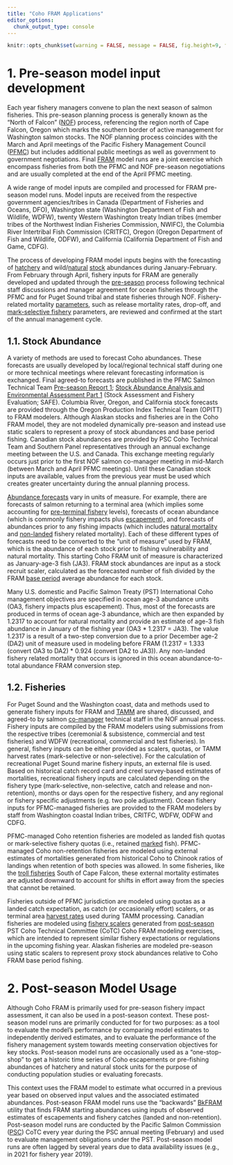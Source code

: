 ```yaml
---
title: "Coho FRAM Applications"
editor_options: 
  chunk_output_type: console
---
```


```r
knitr::opts_chunk$set(warning = FALSE, message = FALSE, fig.height=9, fig.width=9)
```

# 1. Pre-season model input development

Each year fishery managers convene to plan the next season of salmon fisheries. This pre-season planning process is generally known as the "North of Falcon" (<a href = "https://framverse.github.io/fram_doc/calcs_glossary.html#North_of_Falcon_(NOF)" target = "_blank" title = "NOF: North of Falcon">NOF</a>) process, referencing the region north of Cape Falcon, Oregon which marks the southern border of active management for Washington salmon stocks. The <span title = "NOF: North of Falcon">NOF</span> planning process coincides with the March and April meetings of the Pacific Fishery Management Council (<a href = "https://framverse.github.io/fram_doc/calcs_glossary.html#Pacific_Fishery_Management_Council_(PFMC)" target = "_blank" title = "PFMC: Pacific Fishery Management Council">PFMC</a>) but includes additional public meetings as well as government to government negotiations. Final <a href = "https://framverse.github.io/fram_doc/calcs_glossary.html#Fishery_Regulation_Assessment_Model_(FRAM)" target = "_blank" title = "FRAM: Fishery Regulation Assessment Model">FRAM</a> model runs are a joint exercise which encompass fisheries from both the <span title = "PFMC: Pacific Fishery Management Council">PFMC</span> and <span title = "NOF: North of Falcon">NOF</span> pre-season negotiations and are usually completed at the end of the April <span title = "PFMC: Pacific Fishery Management Council">PFMC</span> meeting.

A wide range of model inputs are compiled and processed for <span title = "FRAM: Fishery Regulation Assessment Model">FRAM</span> pre-season model runs. Model inputs are received from the respective government agencies/tribes in Canada (Department of Fisheries and Oceans, <span title = "DFO: Department of Fisheries and Oceans">DFO</span>), Washington state (Washington Department of Fish and Wildlife, <span title = "Washington Department of Fish and Wildlife">WDFW</span>), twenty Western Washington treaty Indian tribes (member tribes of the Northwest Indian Fisheries Commission, <span title = "NWIFC: Northwest Indian Fisheries Commission">NWIFC</span>), the Columbia River Intertribal Fish Commission (<span title = "CRITFC: Columbia River Intertribal Fish Commission">CRITFC</span>), Oregon (Oregon Department of Fish and Wildlife, <span title = "ODFW: Oregon Department of Fish and Wildlife">ODFW</span>), and California (California Department of Fish and Game, <span title = "CDFG: California Department of Fish and Game">CDFG</span>).

The process of developing <span title = "FRAM: Fishery Regulation Assessment Model">FRAM</span> model inputs begins with the forecasting of <a href = "https://framverse.github.io/fram_doc/calcs_glossary.html#Hatchery" target = "_blank" title = "Hatchery">hatchery</a> and wild/<a href = "https://framverse.github.io/fram_doc/calcs_glossary.html#Natural" target = "_blank" title = "Natural">natural</a> <a href = "https://framverse.github.io/fram_doc/calcs_glossary.html#Stock" target = "_blank" title = "Stock">stock</a> abundances during January-February.  From February through April, fishery inputs for <span title = "FRAM: Fishery Regulation Assessment Model">FRAM</span> are generally developed and updated through the <a href = "https://framverse.github.io/fram_doc/calcs_glossary.html#Pre-season" target = "_blank" title = "Pre-season">pre-season</a> process following technical staff discussions and manager agreement for ocean fisheries through the <span title = "PFMC: Pacific Fishery Management Council">PFMC</span> and for Puget Sound tribal and state fisheries through <span title = "NOF: North of Falcon">NOF</span>.  Fishery-related mortality <a href = "https://framverse.github.io/fram_doc/calcs_glossary.html#Parameter" target = "_blank" title = "Parameter">parameters</a>, such as release mortality rates, drop-off, and <a href = "https://framverse.github.io/fram_doc/calcs_glossary.html#Mark-selective_Fishery_(MSF)" target = "_blank" title = "MSF: Mark-selective fishery">mark-selective fishery</a> parameters, are reviewed and confirmed at the start of the annual management cycle.   

## 1.1. Stock Abundance

A variety of methods are used to forecast Coho abundances. These forecasts are usually developed by local/regional technical staff during one or more technical meetings where relevant forecasting information is exchanged.  Final agreed-to forecasts are published in the <span title = "PFMC: Pacific Fishery Management Council">PFMC</span> Salmon Technical Team <a href = "https://www.pcouncil.org/documents/2021/03/2021-preseason-report-i.pdf/" target = "_blank" title = "Pre-season Report 1">Pre-season Report 1</a>; <a href = "https://www.dfw.state.or.us/agency/commission/minutes/19/03_Mar/E/Attachment%204_Preseason%20Report%20I.pdf" target = "_blank" title = "Stock Abundance Analysis and Environmental Assessment Part 1">Stock Abundance Analysis and Environmental Assessment Part 1</a> (Stock Assessment and Fishery Evaluation; <span title = "SAFE: Stock Assessment and Fishery Evaluation">SAFE</span>). Columbia River, Oregon, and California stock forecasts are provided through the Oregon Production Index Technical Team (<span title = "OPITT: Oregon Production Index Technical Team">OPITT</span>) to <span title = "FRAM: Fishery Regulation Assessment Model">FRAM</span> modelers. Although Alaskan stocks and fisheries are in the Coho <span title = "FRAM: Fishery Regulation Assessment Model">FRAM</span> model, they are not modeled dynamically pre-season and instead use static scalers to represent a proxy of stock abundances and base period fishing. Canadian stock abundances are provided by <span title = "Pacific Salmon Commission">PSC</span> Coho Technical Team and Southern Panel representatives through an annual exchange meeting between the U.S. and Canada. This exchange meeting regularly occurs just prior to the first <span title = "NOF: North of Falcon">NOF</span> salmon co-manager meeting in mid-March (between March and April <span title = "PFMC: Pacific Fishery Management Council">PFMC</span> meetings). Until these Canadian stock inputs are available, values from the previous year must be used which creates greater uncertainty during the annual planning process.

<a href = "https://framverse.github.io/fram_doc/calcs_glossary.html#Abundance_Forecast" target = "_blank" title = "Abundance forecasts">Abundance forecasts</a> vary in units of measure.  For example, there are forecasts of salmon returning to a terminal area (which implies some accounting for <a href = "https://framverse.github.io/fram_doc/calcs_glossary.html#Pre-terminal_Fishery" target = "_blank" title = "Pre-terminal fishery">pre-terminal fishery</a> levels), forecasts of ocean abundance (which is commonly fishery impacts plus <a href = "https://framverse.github.io/fram_doc/calcs_glossary.html#Escapement" target = "_blank" title = "Escapement">escapement</a>), and forecasts of abundances prior to any fishing impacts (which includes <a href = "https://framverse.github.io/fram_doc/calcs_glossary.html#Natural_Mortality" target = "_blank" title = "Natural mortality">natural mortality</a> and <a href = "https://framverse.github.io/fram_doc/calcs_glossary.html#Non-landedNon-retention_Mortality" target = "_blank" title = "Non-landed mortality">non-landed</a> fishery related mortality). Each of these different types of forecasts need to be converted to the “unit of measure” used by <span title = "FRAM: Fishery Regulation Assessment Model">FRAM</span>, which is the abundance of each stock prior to fishing vulnerability and natural mortality.  This starting Coho <span title = "FRAM: Fishery Regulation Assessment Model">FRAM</span> unit of measure is characterized as January-age-3 fish (<span title = "JA3: January age 3 abundance">JA3</span>). <span title = "FRAM: Fishery Regulation Assessment Model">FRAM</span> stock abundances are input as a stock recruit scaler, calculated as the forecasted number of fish divided by the <span title = "FRAM: Fishery Regulation Assessment Model">FRAM</span> <a href = "https://framverse.github.io/fram_doc/calcs_glossary.html#Base_Period" target = "_blank" title = "Base period">base period</a> average abundance for each stock.  
 
Many U.S. domestic and Pacific Salmon Treaty (<span title = "PST: Pacific Salmon Treaty">PST</span>) International Coho management objectives are specified in ocean age-3 abundance units (<span title = "OA3: Ocean age-3 abundance">OA3</span>, fishery impacts plus escapement).  Thus, most of the forecasts are produced in terms of ocean age-3 abundance, which are then expanded by 1.2317 to account for natural mortality and provide an estimate of age-3 fish abundance in January of the fishing year (<span title = "OA3: Ocean age-3 abundance">OA3</span> * 1.2317 = <span title = "JA3: January age-3 abundance">JA3</span>).  The value 1.2317 is a result of a two-step conversion due to a prior December age-2 (<span title = "DA2: December age-2 abundance">DA2</span>) unit of measure used in modeling before <span title = "FRAM: Fishery Regulation Assessment Model">FRAM</span> (1.2317 = 1.333 (convert <span title = "OA3: Ocean age-3 abundance">OA3</span> to <span title = "DA2: December age-2 abundance">DA2</span>) * 0.924 (convert <span title = "DA2: December age 2 abundance">DA2</span> to <span title = "JA3: January age 3 abundance">JA3</span>)).  Any non-landed fishery related mortality that occurs is ignored in this ocean abundance-to-total abundance <span title = "FRAM: Fishery Regulation Assessment Model">FRAM</span> conversion step.  

## 1.2. Fisheries

For Puget Sound and the Washington coast, data and methods used to generate fishery inputs for <span title = "FRAM: Fishery Regulation Assessment Model">FRAM</span> and <a href = "https://framverse.github.io/fram_doc/calcs_glossary.html#Terminal_Area_Management_Module_(TAMM)" target = "_blank" title = "TAMM: Terminal Area Management Module">TAMM</a> are shared, discussed, and agreed-to by salmon <a href = "https://framverse.github.io/fram_doc/calcs_glossary.html#Co-managers" target = "_blank" title = "Co-managers">co-manager</a> technical staff in the <span title = "NOF: North of Falcon">NOF</span> annual process. Fishery inputs are compiled by the <span title = "FRAM: Fishery Regulation Assessment Model">FRAM</span> modelers using submissions from the respective tribes (ceremonial & subsistence, commercial and test fisheries) and <span title = "Washington Department of Fish and Wildlife">WDFW</span> (recreational, commercial and test fisheries). In general, fishery inputs can be either provided as scalers, quotas, or <span title = "TAMM: Terminal Area Management Module">TAMM</span> harvest rates (mark-selective or non-selective). For the calculation of recreational Puget Sound marine fishery inputs, an external file is used. Based on historical catch record card and creel survey-based estimates of mortalities, recreational fishery inputs are calculated depending on the fishery type (mark-selective, non-selective, catch and release and non-retention), months or days open for the respective fishery, and any regional or fishery specific adjustments (e.g. two pole adjustment). Ocean fishery inputs for <span title = "PFMC: Pacific Fishery Management Council">PFMC</span>-managed fisheries are provided to the <span title = "FRAM: Fishery Regulation Assessment Model">FRAM</span> modelers by staff from Washington coastal Indian tribes, <span title = "CRITFC: Columbia River Intertribal Fish Commission">CRITFC</span>, <span title = "Washington Department of Fish and Wildlife">WDFW</span>, <span title = "ODFW: Oregon Department of Fish and Wildlife">ODFW</span> and <span title = "CDFG: California Department of Fish and Game">CDFG</span>.  

<span title = "PFMC: Pacific Fishery Management Council">PFMC</span>-managed Coho retention fisheries are modeled as landed fish quotas or mark-selective fishery quotas (i.e., retained <a href = "https://framverse.github.io/fram_doc/calcs_glossary.html#Marked" target = "_blank" title = "marked">marked</a> fish).  <span title = "PFMC: Pacific Fishery Management Council">PFMC</span>-managed Coho non-retention fisheries are modeled using external estimates of mortalities generated from historical Coho to Chinook ratios of landings when retention of both species was allowed.  In some fisheries, like the <a href = "https://framverse.github.io/fram_doc/calcs_glossary.html#Troll_Fishery" target = "_blank" title = "Troll fishery">troll fisheries</a> South of Cape Falcon, these external mortality estimates are adjusted downward to account for shifts in effort away from the species that cannot be retained.  

Fisheries outside of <span title = "PFMC: Pacific Fishery Management Council">PFMC</span> jurisdiction are modeled using quotas as a landed catch expectation, as catch (or occasionally effort) scalers, or as terminal area <a href = "https://framverse.github.io/fram_doc/calcs_glossary.html#Harvest_Rate_(HR)" target = "_blank" title = "HR: Harvest rate">harvest rates</a> used during <span title = "TAMM: Terminal Area Management Module">TAMM</span> processing.  Canadian fisheries are modeled using <a href = "https://framverse.github.io/fram_doc/calcs_glossary.html#Fishery_Scaler" target = "_blank" title = "Fishery scaler">fishery scalers</a> generated from <a href = https://framverse.github.io/fram_doc/calcs_glossary.html#Post-season" target = "_blank" title = "Post-season">post-season</a> <span title = "PST: Pacific Salmon Treaty">PST</span> Coho Technical Committee (<span title = "CoTC: Coho Technical Committee">CoTC</span>) Coho <span title = "FRAM: Fishery Regulation Assessment Model">FRAM</span> modeling exercises, which are intended to represent similar fishery expectations or regulations in the upcoming fishing year.  Alaskan fisheries are modeled pre-season using static scalers to represent proxy stock abundances relative to Coho <span title = "FRAM: Fishery Regulation Assessment Model">FRAM</span> base period fishing. 

# 2. Post-season Model Usage

Although Coho <span title = "FRAM: Fishery Regulation Assessment Model">FRAM</span> is primarily used for pre-season fishery impact assessment, it can also be used in a post-season context.  These post-season model runs are primarily conducted for for two purposes: as a tool to evaluate the model's performance by comparing model estimates to independently derived estimates, and to evaluate the performance of the fishery management system towards meeting conservation objectives for key stocks. Post-season model runs are occasionally used as a "one-stop-shop" to get a historic time series of Coho escapements or pre-fishing abundances of hatchery and natural stock units for the purpose of conducting population studies or evaluating forecasts.

This context uses the <span title = "FRAM: Fishery Regulation Assessment Model">FRAM</span> model to estimate what occurred in a previous year based on observed input values and the associated estimated abundances. Post-season <span title = "FRAM: Fishery Regulation Assessment Model">FRAM</span> model runs use the “backwards” <a href = "https://framverse.github.io/fram_doc/calcs_glossary.html#Backwards_FRAM_(BkFRAM)" target = "_blank" title = "Backwards FRAM">BkFRAM</a> utility that finds <span title = "FRAM: Fishery Regulation Assessment Model">FRAM</span> starting abundances using inputs of observed estimates of escapements and fishery catches (landed and non-retention). Post-season model runs are conducted by the Pacific Salmon Commission (<a href = "https://framverse.github.io/fram_doc/calcs_glossary.html#Pacific_Salmon_Commission_(PSC)" target = "_blank" title = "PSC: Pacific Salmon Commission">PSC</a>) CoTC every year during the <span title = "PSC: Pacific Salmon Commission">PSC</span> annual meeting (February) and used to evaluate management obligations under the <span title = "PST: Pacific Salmon Treaty">PST</span>. Post-season model runs are often lagged by several years due to data availability issues (e.g., in 2021 for fishery year 2019).  
